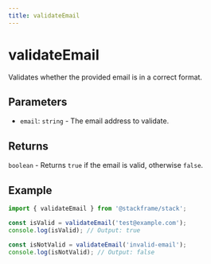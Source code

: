 ```yaml
---
title: validateEmail
---
```


# validateEmail

Validates whether the provided email is in a correct format.

## Parameters

- `email`: `string` - The email address to validate.

## Returns

`boolean` - Returns `true` if the email is valid, otherwise `false`.

## Example

```typescript
import { validateEmail } from '@stackframe/stack';

const isValid = validateEmail('test@example.com');
console.log(isValid); // Output: true

const isNotValid = validateEmail('invalid-email');
console.log(isNotValid); // Output: false
```